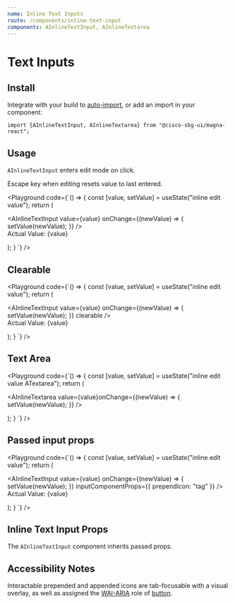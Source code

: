 ```yaml
---
name: Inline Text Inputs
route: /components/inline-text-input
components: AInlineTextInput, AInlineTextarea
---
```


# Text Inputs

## Install

Integrate with your build to [auto-import](/#integrating), or add an import in your component:

```
import {AInlineTextInput, AInlineTextarea} from "@cisco-sbg-ui/magna-react";
```

## Usage

`AInlineTextInput` enters edit mode on click.

Escape key when editing resets value to last entered.

<Playground
  code={`() => {
  const [value, setValue] = useState("inline edit value");
  return (
    <div>
      <AInlineTextInput value={value} onChange={(newValue) => {
        setValue(newValue);
      }} />
      <br />
      Actual Value: {value}
    </div>

);
}
`}
/>

## Clearable

<Playground
  code={`() => {
  const [value, setValue] = useState("inline edit value");
  return (
    <div>
      <AInlineTextInput value={value} onChange={(newValue) => {
        setValue(newValue);
      }}
      clearable
      />
      <br />
      Actual Value: {value}
    </div>

);
}
`}
/>

## Text Area

<Playground
  code={`() => {
  const [value, setValue] = useState("inline edit value ATextarea");
  return (
    <div>
     <AInlineTextarea value={value}onChange={(newValue) => {
        setValue(newValue);
      }} />
    </div>

);
}
`}
/>

## Passed input props

<Playground
  code={`() => {
  const [value, setValue] = useState("inline edit value");
  return (
    <div>
      <AInlineTextInput
        value={value}
        onChange={(newValue) => {
          setValue(newValue);
        }}
        inputComponentProps={{
          prependIcon: "tag"
        }}
      />
      <br />
      Actual Value: {value}
    </div>

);
}
`}
/>

## Inline Text Input Props

The `AInlineTextInput` component inherits passed props.

<Props of="AInlineTextInput" />

## Accessibility Notes

Interactable prepended and appended icons are tab-focusable with a visual overlay, as well as assigned the [WAI-ARIA](https://www.w3.org/WAI/standards-guidelines/aria/) role of [button](https://www.w3.org/TR/wai-aria/#button).
